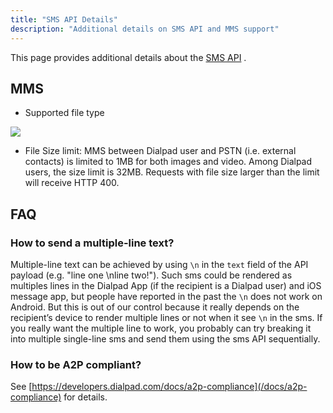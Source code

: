 ```yaml
---
title: "SMS API Details"
description: "Additional details on SMS API and MMS support"
---
```

This page provides additional details about the [SMS API](/reference/smssend)
.

## MMS

*   Supported file type

![](https://files.readme.io/4102412-Screen_Shot_2021-09-27_at_1.56.41_PM.png)

*   File Size limit: MMS between Dialpad user and PSTN (i.e. external contacts) is limited to 1MB for both images and video. Among Dialpad users, the size limit is 32MB. Requests with file size larger than the limit will receive HTTP 400.

## FAQ

### How to send a multiple-line text?

Multiple-line text can be achieved by using `\n` in the `text` field of the API payload (e.g. "line one \\nline two!"). Such sms could be rendered as multiples lines in the Dialpad App (if the recipient is a Dialpad user) and iOS message app, but people have reported in the past the `\n` does not work on Android. But this is out of our control because it really depends on the recipient’s device to render multiple lines or not when it see `\n` in the sms. If you really want the multiple line to work, you probably can try breaking it into multiple single-line sms and send them using the sms API sequentially.

### How to be A2P compliant?

See [https://developers.dialpad.com/docs/a2p-compliance](/docs/a2p-compliance)
 for details.